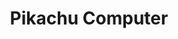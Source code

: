 ---
title: "Pikachu Computer"
meta_title: "Pikachu Computer craft"
description: "Craft de Pikachu Computer"
rank: "b"
draft: false
name: "Pikachu Computer"
recipe_img: "https://wiki.pokexgames.com/images/7/72/Pikachu_Computer.png"
level: 66
craft_time: 86400
result: 1
value_npc: 1
ingredients:
  - name: "White Computer"
    quantity: 1
    item_img: "https://wiki.pokexgames.com/images/thumb/d/df/White_Computer.png/40px-White_Computer.png"
    value_npc: 1
  - name: "Electric Rat Tail"
    quantity: 23
    item_img: "https://wiki.pokexgames.com/images/d/d9/Electric_Rat_Tail.png"
    value_npc: 1
  - name: "Electric Box"
    quantity: 17
    item_img: "https://wiki.pokexgames.com/images/6/6c/ElectricBox.png"
    value_npc: 1
  - name: "Pikachu Toy"
    quantity: 1
    item_img: "https://wiki.pokexgames.com/images/7/74/Pikachu_Toy.png"
    value_npc: 1
  - name: "Yellow Dye"
    quantity: 5
    item_img: "https://wiki.pokexgames.com/images/4/46/Yellow_Dye.png"
    value_npc: 1
---